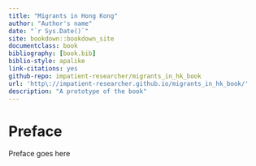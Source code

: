 ```yaml
--- 
title: "Migrants in Hong Kong"
author: "Author's name"
date: "`r Sys.Date()`"
site: bookdown::bookdown_site
documentclass: book
bibliography: [book.bib]
biblio-style: apalike
link-citations: yes
github-repo: impatient-researcher/migrants_in_hk_book
url: 'http\://impatient-researcher.github.io/migrants_in_hk_book/'
description: "A prototype of the book"
---
```


# Preface {-}

Preface goes here
